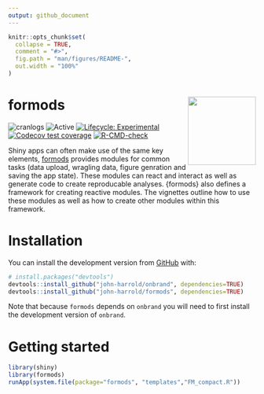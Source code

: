 ```yaml
---
output: github_document
---
```


<!-- README.md is generated from README.Rmd. Please edit that file -->

```r
knitr::opts_chunk$set(
  collapse = TRUE,
  comment = "#>",
  fig.path = "man/figures/README-",
  out.width = "100%"
)
```

# formods <img src="man/figures/logo.png" align="right" height="138.5" />

<!-- badges: start -->
<!---
[![version](https://www.r-pkg.org/badges/version/formods)](https://CRAN.R-project.org/package=formods)
---> 
![cranlogs](https://cranlogs.r-pkg.org/badges/formods) 
![Active](https://www.repostatus.org/badges/latest/active.svg)
[![Lifecycle: Experimental](https://img.shields.io/badge/lifecycle-experimental-orange.svg)](https://lifecycle.r-lib.org/articles/stages.html)
[![Codecov test coverage](https://codecov.io/gh/john-harrold/formods/branch/master/graph/badge.svg)](https://app.codecov.io/gh/john-harrold/formods?branch=master)
[![R-CMD-check](https://github.com/john-harrold/formods/actions/workflows/R-CMD-check.yaml/badge.svg)](https://github.com/john-harrold/formods/actions/workflows/R-CMD-check.yaml)
<!-- badges: end -->

Shiny apps can often make use of the same key elements, [formods](<https://formods.ubiquity.tools>) provides modules for common tasks (data upload, wragling data, figure genration and saving the app state). These modules can react and interact as well as generate code to create reproducable analyses. {formods} also defines a framework for creating reactive modules. The vignettes outline how to use these modules as well as how to create other modules within this framework.

# Installation
<!---
You can install the released version of ``formods`` from [CRAN](https://cran.r-project.org/package=formods) with:

``` r
install.packages("formods")
```
--->

You can install the development version from [GitHub](https://github.com/john-harrold/formods) with:

``` r
# install.packages("devtools")
devtools::install_github("john-harrold/onbrand", dependencies=TRUE)
devtools::install_github("john-harrold/formods", dependencies=TRUE)
```
Note that because `formods` depends on `onbrand` you will need to first install the development version of `onbrand`.

# Getting started


``` r 
library(shiny)
library(formods)
runApp(system.file(package="formods", "templates","FM_compact.R"))
```

